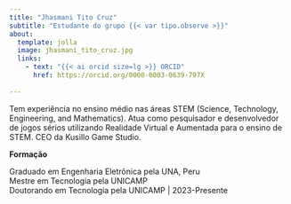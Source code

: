 ```yaml
---
title: "Jhasmani Tito Cruz"
subtitle: "Estudante do grupo {{< var tipo.observe >}}"
about:
  template: jolla
  image: jhasmani_tito_cruz.jpg
  links:
    - text: "{{< ai orcid size=lg >}} ORCID"
      href: https://orcid.org/0000-0003-0639-797X
    
---
```


Tem experiência no ensino médio nas áreas STEM (Science, Technology, Engineering, and Mathematics). Atua como pesquisador e desenvolvedor de jogos sérios utilizando Realidade Virtual e Aumentada para o ensino de STEM. CEO da Kusillo Game Studio.

**Formação**

Graduado em Engenharia Eletrônica pela UNA, Peru  
Mestre em Tecnologia pela UNICAMP  
Doutorando em Tecnologia pela UNICAMP | 2023-Presente
